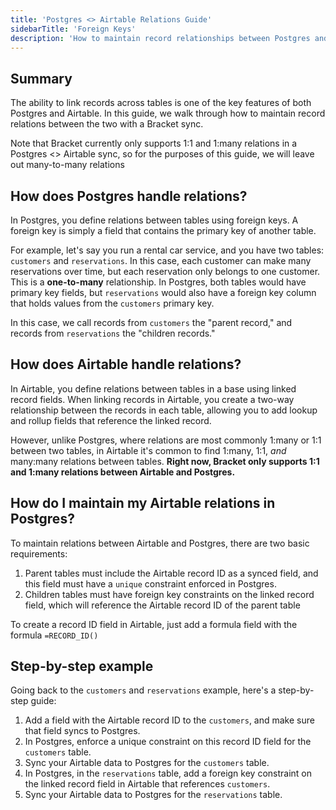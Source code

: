 ```yaml
---
title: 'Postgres <> Airtable Relations Guide'
sidebarTitle: 'Foreign Keys'
description: 'How to maintain record relationships between Postgres and Airtable'
---
```


## Summary

The ability to link records across tables is one of the key features of both Postgres and Airtable. In this guide, we walk through how to maintain record relations between the two with a Bracket sync. 

<Note>Note that Bracket currently only supports 1:1 and 1:many relations in a Postgres <> Airtable sync, so for the purposes of this guide, we will leave out many-to-many relations</Note>


## How does Postgres handle relations?

In Postgres, you define relations between tables using foreign keys. A foreign key is simply a field that contains the primary key of another table. 

For example, let's say you run a rental car service, and you have two tables: `customers` and `reservations`. In this case, each customer can make many reservations over time, but each reservation only belongs to one customer. This is a **one-to-many** relationship. In Postgres, both tables would have primary key fields, but `reservations` would also have a foreign key column that holds values from the `customers` primary key. 

In this case, we call records from `customers` the "parent record," and records from `reservations` the "children records."

## How does Airtable handle relations?

In Airtable, you define relations between tables in a base using linked record fields. When linking records in Airtable, you create a two-way relationship between the records in each table, allowing you to add lookup and rollup fields that reference the linked record. 

However, unlike Postgres, where relations are most commonly 1:many or 1:1 between two tables, in Airtable it's common to find 1:many, 1:1, _and_ many:many relations between tables. **Right now, Bracket only supports 1:1 and 1:many relations between Airtable and Postgres.**

## How do I maintain my Airtable relations in Postgres?

To maintain relations between Airtable and Postgres, there are two basic requirements:

1. Parent tables must include the Airtable record ID as a synced field, and this field must have a `unique` constraint enforced in Postgres.
2. Children tables must have foreign key constraints on the linked record field, which will reference the Airtable record ID of the parent table

<Tip>To create a record ID field in Airtable, just add a formula field with the formula `=RECORD_ID()`</Tip>

## Step-by-step example

Going back to the `customers` and `reservations` example, here's a step-by-step guide: 

1. Add a field with the Airtable record ID to the `customers`, and make sure that field syncs to Postgres. 
2. In Postgres, enforce a unique constraint on this record ID field for the `customers` table. 
3. Sync your Airtable data to Postgres for the `customers` table.
4. In Postgres, in the `reservations` table, add a foreign key constraint on the linked record field in Airtable that references `customers`.
5. Sync your Airtable data to Postgres for the `reservations` table.